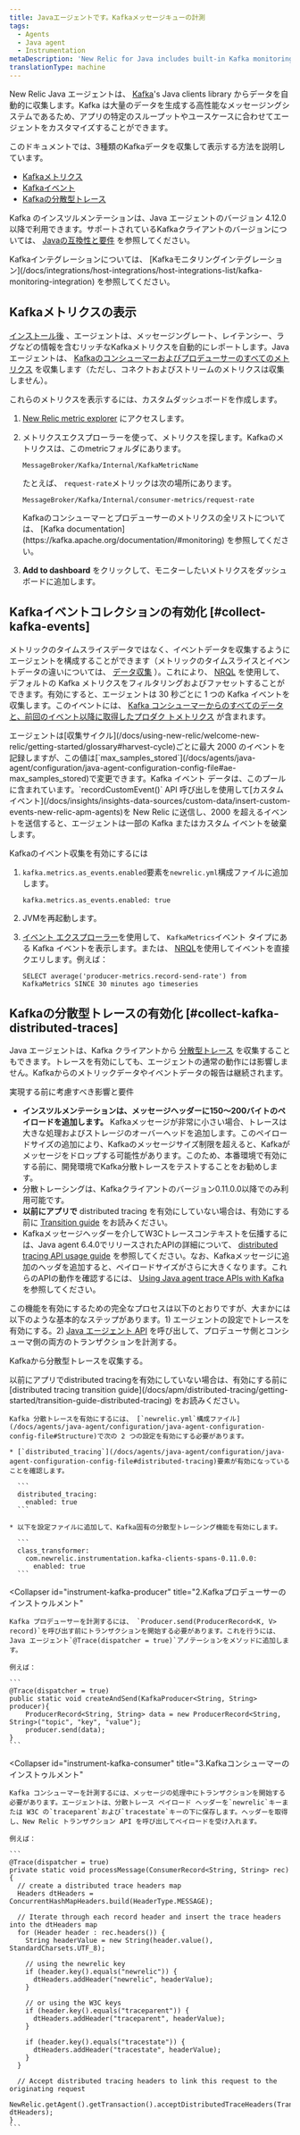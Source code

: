 ```yaml
---
title: Javaエージェントです。Kafkaメッセージキューの計測
tags:
  - Agents
  - Java agent
  - Instrumentation
metaDescription: 'New Relic for Java includes built-in Kafka monitoring, as well as advanced event and distributed tracing data collection.'
translationType: machine
---
```


New Relic Java エージェントは、 [Kafka](https://kafka.apache.org/documentation/)'s Java clients library からデータを自動的に収集します。Kafka は大量のデータを生成する高性能なメッセージングシステムであるため、アプリの特定のスループットやユースケースに合わせてエージェントをカスタマイズすることができます。

このドキュメントでは、3種類のKafkaデータを収集して表示する方法を説明しています。

* [Kafkaメトリクス](#view-kafka-metrics)
* [Kafkaイベント](#collect-kafka-events)
* [Kafkaの分散型トレース](#collect-kafka-distributed-traces)

Kafka のインスツルメンテーションは、Java エージェントのバージョン 4.12.0 以降で利用できます。サポートされているKafkaクライアントのバージョンについては、 [Javaの互換性と要件](/docs/agents/java-agent/getting-started/compatibility-requirements-java-agent) を参照してください。

<Callout variant="tip">
  Kafkaインテグレーションについては、 [Kafkaモニタリングインテグレーション](/docs/integrations/host-integrations/host-integrations-list/kafka-monitoring-integration) を参照してください。
</Callout>

## Kafkaメトリクスの表示

[インストール後](/docs/agents/java-agent/installation/install-java-agent) 、エージェントは、メッセージングレート、レイテンシー、ラグなどの情報を含むリッチなKafkaメトリクスを自動的にレポートします。Javaエージェントは、 [Kafkaのコンシューマーおよびプロデューサーのすべてのメトリクス](https://kafka.apache.org/documentation/#monitoring) を収集します（ただし、コネクトおよびストリームのメトリクスは収集しません）。

これらのメトリクスを表示するには、カスタムダッシュボードを作成します。

1. [New Relic metric explorer](/docs/insights/use-insights-ui/explore-data/metric-explorer-search-chart-metrics-sent-new-relic-agents) にアクセスします。

2. メトリクスエクスプローラーを使って、メトリクスを探します。Kafkaのメトリクスは、このmetricフォルダにあります。

   ```
   MessageBroker/Kafka/Internal/KafkaMetricName
   ```

   たとえば、 `request-rate`メトリックは次の場所にあります。

   ```
   MessageBroker/Kafka/Internal/consumer-metrics/request-rate
   ```

   <Callout variant="tip">
     Kafkaのコンシューマーとプロデューサーのメトリクスの全リストについては、 [Kafka documentation](https://kafka.apache.org/documentation/#monitoring) を参照してください。
   </Callout>

3. **Add to dashboard** をクリックして、モニターしたいメトリクスをダッシュボードに追加します。

## Kafkaイベントコレクションの有効化 [#collect-kafka-events]

メトリックのタイムスライスデータではなく、イベントデータを収集するようにエージェントを構成することができます（メトリックのタイムスライスとイベントデータの違いについては、 [データ収集](/docs/using-new-relic/metrics/analyze-your-metrics/data-collection-metric-timeslice-event-data#overview) ）。これにより、 [NRQL](/docs/insights/nrql-new-relic-query-language/using-nrql/introduction-nrql) を使用して、デフォルトの Kafka メトリクスをフィルタリングおよびファセットすることができます。有効にすると、エージェントは 30 秒ごとに 1 つの Kafka イベントを収集します。このイベントには、 [Kafka コンシューマーからのすべてのデータと、前回のイベント以降に取得したプロダク トメトリクス](https://kafka.apache.org/documentation/#monitoring) が含まれます。

<Callout variant="important">
  エージェントは[収集サイクル](/docs/using-new-relic/welcome-new-relic/getting-started/glossary#harvest-cycle)ごとに最大 2000 のイベントを記録しますが、この値は[`max_samples_stored`](/docs/agents/java-agent/configuration/java-agent-configuration-config-file#ae-max_samples_stored)で変更できます。Kafka イベント データは、このプールに含まれています。`recordCustomEvent()` API 呼び出しを使用して[カスタム イベント](/docs/insights/insights-data-sources/custom-data/insert-custom-events-new-relic-apm-agents)を New Relic に送信し、2000 を超えるイベントを送信すると、エージェントは一部の Kafka またはカスタム イベントを破棄します。
</Callout>

Kafkaのイベント収集を有効にするには

1. `kafka.metrics.as_events.enabled`要素を`newrelic.yml`構成ファイルに追加します。

   ```
   kafka.metrics.as_events.enabled: true
   ```

2. JVMを再起動します。

3. [イベント エクスプローラー](/docs/insights/use-insights-ui/explore-data/event-explorer-query-chart-your-event-data)を使用して、 `KafkaMetrics`イベント タイプにある Kafka イベントを表示します。または、 [NRQL](/docs/insights/nrql-new-relic-query-language/using-nrql/introduction-nrql)を使用してイベントを直接クエリします。例えば：

   ```
   SELECT average('producer-metrics.record-send-rate') from KafkaMetrics SINCE 30 minutes ago timeseries
   ```

## Kafkaの分散型トレースの有効化 [#collect-kafka-distributed-traces]

Java エージェントは、Kafka クライアントから [分散型トレース](/docs/apm/distributed-tracing/getting-started/introduction-distributed-tracing) を収集することもできます。トレースを有効にしても、エージェントの通常の動作には影響しません。Kafkaからのメトリックデータやイベントデータの報告は継続されます。

実現する前に考慮すべき影響と要件

* **インスツルメンテーションは、メッセージヘッダーに150～200バイトのペイロードを追加します。** Kafkaメッセージが非常に小さい場合、トレースは大きな処理およびストレージのオーバーヘッドを追加します。このペイロードサイズの追加により、Kafkaのメッセージサイズ制限を超えると、Kafkaがメッセージをドロップする可能性があります。このため、本番環境で有効にする前に、開発環境でKafka分散トレースをテストすることをお勧めします。
* 分散トレーシングは、Kafkaクライアントのバージョン0.11.0.0以降でのみ利用可能です。
* **以前にアプリで** distributed tracing を有効にしていない場合は、有効にする前に [Transition guide](/docs/apm/distributed-tracing/getting-started/transition-guide-distributed-tracing) をお読みください。
* Kafkaメッセージヘッダーを介してW3Cトレースコンテキストを伝播するには、Java agent 6.4.0でリリースされたAPIの詳細について、 [distributed tracing API usage guide](/docs/agents/java-agent/api-guides/guide-using-java-agent-api#trace-calls) を参照してください。なお、Kafkaメッセージに追加のヘッダを追加すると、ペイロードサイズがさらに大きくなります。これらのAPIの動作を確認するには、 [Using Java agent trace APIs with Kafka](https://github.com/newrelic/newrelic-java-examples/tree/main/newrelic-java-agent/distributed-tracing/kafka-examples) を参照してください。

この機能を有効にするための完全なプロセスは以下のとおりですが、大まかには以下のような基本的なステップがあります。1) エージェントの設定でトレースを有効にする。2) [Java エージェント API](/docs/agents/java-agent/api-guides/guide-using-java-agent-api) を呼び出して、プロデューサ側とコンシューマ側の両方のトランザクションを計測する。

Kafkaから分散型トレースを収集する。

<CollapserGroup>
  <Collapser
    id="enable-dt-kafka"
    title="1.設定ファイルで分散型トレーシングを有効にする"
  >
    以前にアプリでdistributed tracingを有効にしていない場合は、有効にする前に [distributed tracing transition guide](/docs/apm/distributed-tracing/getting-started/transition-guide-distributed-tracing) をお読みください。

    Kafka 分散トレースを有効にするには、 [`newrelic.yml`構成ファイル](/docs/agents/java-agent/configuration/java-agent-configuration-config-file#Structure)で次の 2 つの設定を有効にする必要があります。

    * [`distributed_tracing`](/docs/agents/java-agent/configuration/java-agent-configuration-config-file#distributed-tracing)要素が有効になっていることを確認します。

      ```
      distributed_tracing:
        enabled: true
      ```

    * 以下を設定ファイルに追加して、Kafka固有の分散型トレーシング機能を有効にします。

      ```
      class_transformer:
        com.newrelic.instrumentation.kafka-clients-spans-0.11.0.0:
          enabled: true
      ```
  </Collapser>

  <Collapser
    id="instrument-kafka-producer"
    title="2.Kafkaプロデューサーのインストゥルメント"
  >
    Kafka プロデューサーを計測するには、 `Producer.send(ProducerRecord<K, V> record)`を呼び出す前にトランザクションを開始する必要があります。これを行うには、Java エージェント`@Trace(dispatcher = true)`アノテーションをメソッドに追加します。

    例えば：

    ```
    @Trace(dispatcher = true)
    public static void createAndSend(KafkaProducer<String, String> producer){
        ProducerRecord<String, String> data = new ProducerRecord<String, String>("topic", "key", "value");
        producer.send(data);
    }
    ```
  </Collapser>

  <Collapser
    id="instrument-kafka-consumer"
    title="3.Kafkaコンシューマーのインストゥルメント"
  >
    Kafka コンシューマーを計測するには、メッセージの処理中にトランザクションを開始する必要があります。エージェントは、分散トレース ペイロード ヘッダーを`newrelic`キーまたは W3C の`traceparent`および`tracestate`キーの下に保存します。ヘッダーを取得し、New Relic トランザクション API を呼び出してペイロードを受け入れます。

    例えば：

    ```
    @Trace(dispatcher = true)
    private static void processMessage(ConsumerRecord<String, String> rec) {
      // create a distributed trace headers map
      Headers dtHeaders = ConcurrentHashMapHeaders.build(HeaderType.MESSAGE);

      // Iterate through each record header and insert the trace headers into the dtHeaders map
      for (Header header : rec.headers()) {
        String headerValue = new String(header.value(), StandardCharsets.UTF_8);

        // using the newrelic key
        if (header.key().equals("newrelic")) {
          dtHeaders.addHeader("newrelic", headerValue);
        }

        // or using the W3C keys
        if (header.key().equals("traceparent")) {
          dtHeaders.addHeader("traceparent", headerValue);
        }

        if (header.key().equals("tracestate")) {
          dtHeaders.addHeader("tracestate", headerValue);
        }
      }

      // Accept distributed tracing headers to link this request to the originating request
      NewRelic.getAgent().getTransaction().acceptDistributedTraceHeaders(TransportType.Kafka, dtHeaders);
    }
    ```
  </Collapser>
</CollapserGroup>